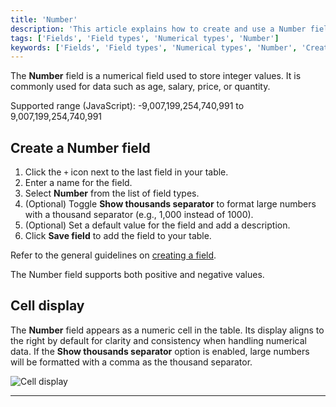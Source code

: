 ```yaml
---
title: 'Number'
description: 'This article explains how to create and use a Number field.'
tags: ['Fields', 'Field types', 'Numerical types', 'Number']
keywords: ['Fields', 'Field types', 'Numerical types', 'Number', 'Create number field']
---
```


The **Number** field is a numerical field used to store integer values. It is commonly used for data such as age, salary, price, or quantity.

<Callout type="warning">Supported range (JavaScript): -9,007,199,254,740,991 to 9,007,199,254,740,991</Callout>

## Create a Number field

1. Click the `+` icon next to the last field in your table.
2. Enter a name for the field.
3. Select **Number** from the list of field types.
4. (Optional) Toggle **Show thousands separator** to format large numbers with a thousand separator (e.g., 1,000 instead of 1000).
5. (Optional) Set a default value for the field and add a description.
6. Click **Save field** to add the field to your table.

Refer to the general guidelines on [creating a field](/docs/product-docs/fields#create-a-field).

<Callout type="info">The Number field supports both positive and negative values.</Callout>

## Cell display

The **Number** field appears as a numeric cell in the table. Its display aligns to the right by default for clarity and consistency when handling numerical data. If the **Show thousands separator** option is enabled, large numbers will be formatted with a comma as the thousand separator.

![Cell display](/img/v2/fields/types/numerical/number-display.png)

---